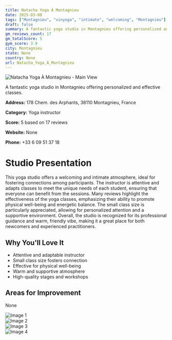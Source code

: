```yaml
---
title: Natacha Yoga À Montagnieu
date: 2025-03-08
tags: ["Montagnieu", "vinyoga", "intimate", "welcoming", "Montagnieu"]  
draft: false
summary: A fantastic yoga studio in Montagnieu offering personalized and effective classes.
gm_reviews_count: 17
gm_totalScore: 5
gym_score: 3.9
city: Montagnieu
state: None
country: None
url: Natacha_Yoga_À_Montagnieu
---
```


<div className="aspect-[16/9] relative my-8">
  <img 
    src="https://lh5.googleusercontent.com/p/AF1QipNzEpn0Z4B7m1TWjelrDU3rRrOqbdax3qDKfT5r=w1920-h1080-k-no"
    alt="Natacha Yoga À Montagnieu - Main View"
    className="object-cover absolute inset-0 w-full h-full rounded-lg"
  />
</div>

A fantastic yoga studio in Montagnieu offering personalized and effective classes.

**Address:** 178 Chem. des Arphants, 38110 Montagnieu, France

**Category:** Yoga instructor

**Score:** 5 based on 17 reviews

**Website:** None

**Phone:** +33 6 09 51 37 18

# Studio Presentation

This yoga studio offers a welcoming and intimate atmosphere, ideal for fostering connections among participants. The instructor is attentive and adapts classes to meet the unique needs of each student, ensuring that everyone can benefit from the sessions. Many reviews highlight the effectiveness of the yoga classes, emphasizing their ability to promote physical well-being and energetic balance. The small class size is particularly appreciated, allowing for personalized attention and a supportive environment. Overall, the studio is recognized for its professional guidance and warm, friendly vibe, making it a great place for both newcomers and experienced practitioners.

## Why You'll Love It

- Attentive and adaptable instructor
- Small class size fosters connection
- Effective for physical well-being
- Warm and supportive atmosphere
- High-quality stages and workshops

## Areas for Improvement

None

<div className="grid grid-cols-1 xl:grid-cols-2 gap-4 my-8">
<div className="aspect-[4/3] relative"><img src="https://lh5.googleusercontent.com/p/AF1QipPChCBi7w2fQk2ybjwLny82MXPtTIA5Q5uG6LSu=w1920-h1080-k-no" alt="Image 1" className="object-cover absolute inset-0 w-full h-full rounded-lg" /></div>
<div className="aspect-[4/3] relative"><img src="https://lh5.googleusercontent.com/p/AF1QipM0UPv70LuLERDKYOGvU0NtjlwaXsd2H8caXzTN=w1920-h1080-k-no" alt="Image 2" className="object-cover absolute inset-0 w-full h-full rounded-lg" /></div>
<div className="aspect-[4/3] relative"><img src="https://lh5.googleusercontent.com/p/AF1QipNo0kb7oPuc1OLc-_-rROs4J0Qcg85ZoQSbkjlD=w1920-h1080-k-no" alt="Image 3" className="object-cover absolute inset-0 w-full h-full rounded-lg" /></div>
<div className="aspect-[4/3] relative"><img src="https://lh5.googleusercontent.com/p/AF1QipNvHMgILzCdrC5OAokiFD_momZXs32lBtERghjT=w1920-h1080-k-no" alt="Image 4" className="object-cover absolute inset-0 w-full h-full rounded-lg" /></div>
</div>